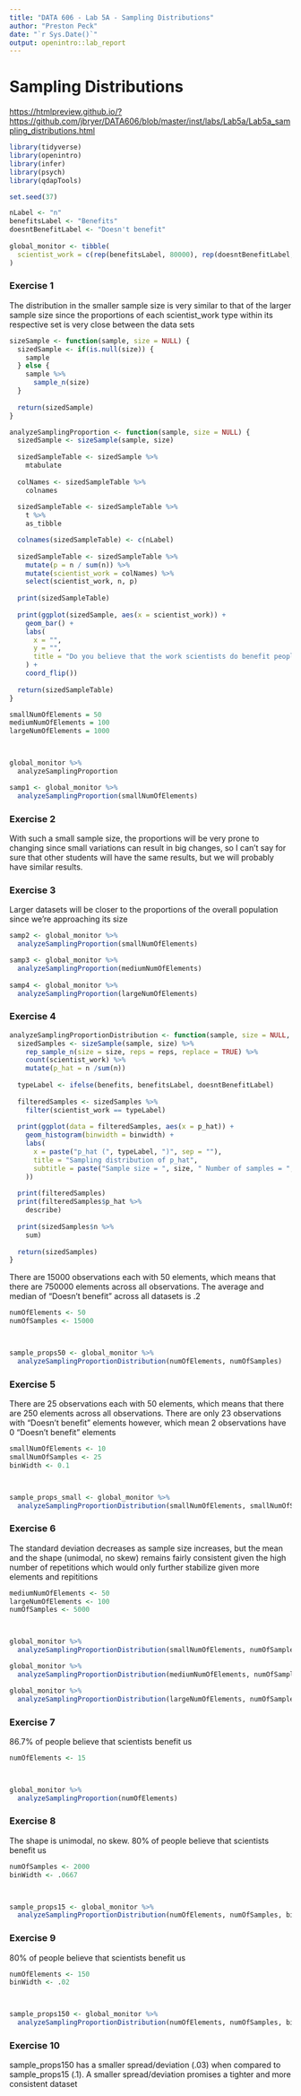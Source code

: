 ```yaml
---
title: "DATA 606 - Lab 5A - Sampling Distributions"
author: "Preston Peck"
date: "`r Sys.Date()`"
output: openintro::lab_report
---
```


# Sampling Distributions

<https://htmlpreview.github.io/?https://github.com/jbryer/DATA606/blob/master/inst/labs/Lab5a/Lab5a_sampling_distributions.html>

```r
library(tidyverse)
library(openintro)
library(infer)
library(psych)
library(qdapTools)
```

```r
set.seed(37)

nLabel <- "n"
benefitsLabel <- "Benefits"
doesntBenefitLabel <- "Doesn't benefit"
  
global_monitor <- tibble(
  scientist_work = c(rep(benefitsLabel, 80000), rep(doesntBenefitLabel, 20000))
)
```

### Exercise 1
The distribution in the smaller sample size is very similar to that of the larger sample size since the proportions of each scientist_work type within its respective set is very close between the data sets
```r
sizeSample <- function(sample, size = NULL) {
  sizedSample <- if(is.null(size)) {
    sample
  } else {
    sample %>%
      sample_n(size)
  }
  
  return(sizedSample)
}
```

```r
analyzeSamplingProportion <- function(sample, size = NULL) {
  sizedSample <- sizeSample(sample, size)
  
  sizedSampleTable <- sizedSample %>%
    mtabulate
  
  colNames <- sizedSampleTable %>%
    colnames
  
  sizedSampleTable <- sizedSampleTable %>%
    t %>%
    as_tibble

  colnames(sizedSampleTable) <- c(nLabel)
  
  sizedSampleTable <- sizedSampleTable %>%
    mutate(p = n / sum(n)) %>%
    mutate(scientist_work = colNames) %>%
    select(scientist_work, n, p)
    
  print(sizedSampleTable)
  
  print(ggplot(sizedSample, aes(x = scientist_work)) +
    geom_bar() +
    labs(
      x = "",
      y = "",
      title = "Do you believe that the work scientists do benefit people like you?"
    ) +
    coord_flip())
  
  return(sizedSampleTable)
}
```

```r
smallNumOfElements = 50
mediumNumOfElements = 100
largeNumOfElements = 1000



global_monitor %>%
  analyzeSamplingProportion

samp1 <- global_monitor %>%
  analyzeSamplingProportion(smallNumOfElements)
```

### Exercise 2
With such a small sample size, the proportions will be very prone to changing since small variations can result in big changes, so I can't say for sure that other students will have the same results, but we will probably have similar results.

### Exercise 3
Larger datasets will be closer to the proportions of the overall population since we're approaching its size
```r
samp2 <- global_monitor %>%
  analyzeSamplingProportion(smallNumOfElements)

samp3 <- global_monitor %>%
  analyzeSamplingProportion(mediumNumOfElements)
  
samp4 <- global_monitor %>%
  analyzeSamplingProportion(largeNumOfElements)
```

### Exercise 4
```r
analyzeSamplingProportionDistribution <- function(sample, size = NULL, reps = 1, binwidth = .02, benefits = FALSE) {
  sizedSamples <- sizeSample(sample, size) %>%
    rep_sample_n(size = size, reps = reps, replace = TRUE) %>%
    count(scientist_work) %>%
    mutate(p_hat = n /sum(n))
  
  typeLabel <- ifelse(benefits, benefitsLabel, doesntBenefitLabel)
  
  filteredSamples <- sizedSamples %>%
    filter(scientist_work == typeLabel)
  
  print(ggplot(data = filteredSamples, aes(x = p_hat)) +
    geom_histogram(binwidth = binwidth) +
    labs(
      x = paste("p_hat (", typeLabel, ")", sep = ""),
      title = "Sampling distribution of p_hat",
      subtitle = paste("Sample size = ", size, " Number of samples = ", reps, sep = "")
    ))
  
  print(filteredSamples)
  print(filteredSamples$p_hat %>%
    describe)
  
  print(sizedSamples$n %>%
    sum)
  
  return(sizedSamples)
}
```

There are 15000 observations each with 50 elements, which means that there are 750000 elements across all observations. The average and median of "Doesn't benefit" across all datasets is .2
```r
numOfElements <- 50
numOfSamples <- 15000



sample_props50 <- global_monitor %>%
  analyzeSamplingProportionDistribution(numOfElements, numOfSamples)
```

### Exercise 5
There are 25 observations each with 50 elements, which means that there are 250 elements across all observations. There are only 23 observations with "Doesn't benefit" elements however, which mean 2 observations have 0 "Doesn't benefit" elements
```r
smallNumOfElements <- 10
smallNumOfSamples <- 25
binWidth <- 0.1



sample_props_small <- global_monitor %>%
  analyzeSamplingProportionDistribution(smallNumOfElements, smallNumOfSamples, binWidth)
```

### Exercise 6
The standard deviation decreases as sample size increases, but the mean and the shape (unimodal, no skew) remains fairly consistent given the high number of repetitions which would only further stabilize given more elements and repititions
```r
mediumNumOfElements <- 50
largeNumOfElements <- 100
numOfSamples <- 5000



global_monitor %>%
  analyzeSamplingProportionDistribution(smallNumOfElements, numOfSamples, binWidth)

global_monitor %>%
  analyzeSamplingProportionDistribution(mediumNumOfElements, numOfSamples)

global_monitor %>%
  analyzeSamplingProportionDistribution(largeNumOfElements, numOfSamples)
```

### Exercise 7
86.7% of people believe that scientists benefit us
```r
numOfElements <- 15



global_monitor %>%
  analyzeSamplingProportion(numOfElements)
```

### Exercise 8
The shape is unimodal, no skew. 80% of people believe that scientists benefit us
```r
numOfSamples <- 2000
binWidth <- .0667



sample_props15 <- global_monitor %>%
  analyzeSamplingProportionDistribution(numOfElements, numOfSamples, binWidth, TRUE)
```

### Exercise 9
80% of people believe that scientists benefit us
```r
numOfElements <- 150
binWidth <- .02



sample_props150 <- global_monitor %>%
  analyzeSamplingProportionDistribution(numOfElements, numOfSamples, binWidth, TRUE)
```

### Exercise 10
sample_props150 has a smaller spread/deviation (.03) when compared to sample_props15 (.1). A smaller spread/deviation promises a tighter and more consistent dataset